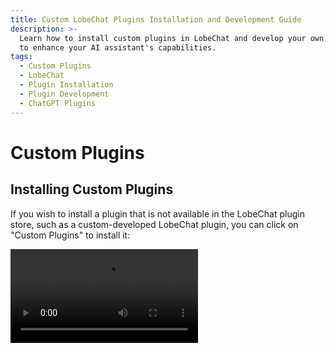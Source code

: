```yaml
---
title: Custom LobeChat Plugins Installation and Development Guide
description: >-
  Learn how to install custom plugins in LobeChat and develop your own plugins
  to enhance your AI assistant's capabilities.
tags:
  - Custom Plugins
  - LobeChat
  - Plugin Installation
  - Plugin Development
  - ChatGPT Plugins
---
```


# Custom Plugins

## Installing Custom Plugins

If you wish to install a plugin that is not available in the LobeChat plugin store, such as a custom-developed LobeChat plugin, you can click on "Custom Plugins" to install it:

<Video src="https://github.com/lobehub/lobe-chat/assets/28616219/034a328c-8465-4499-8f93-fdcdb03343cd" />

In addition, LobeChat's plugin mechanism is compatible with ChatGPT plugins, so you can easily install corresponding ChatGPT plugins.

If you want to try installing custom plugins on your own, you can use the following links to try:

- `Custom Lobe Plugin` Mock Credit Card: [https://lobe-plugin-mock-credit-card.vercel.app/manifest.json](https://lobe-plugin-mock-credit-card.vercel.app/manifest.json)
- `ChatGPT Plugin` Access Links: [https://www.accesslinks.ai/.well-known/ai-plugin.json](https://www.accesslinks.ai/.well-known/ai-plugin.json)

<Cards rows={2}>
  <Image alt="Installing Custom Plugins S1" height={472} src="https://github.com/lobehub/lobe-chat/assets/28616219/bb9cd00f-b20c-4d7b-9c60-b921d350e319" />

  <Image alt="Installing Custom Plugins S2" height={472} src="https://github.com/lobehub/lobe-chat/assets/28616219/bdeb678e-6502-4667-86b1-504221ee7ded" />
</Cards>

## Developing Custom Plugins

If you wish to develop a LobeChat plugin on your own, feel free to refer to the [Plugin Development Guide](/docs/usage/plugins/development) to expand the possibilities of your AI assistant!
